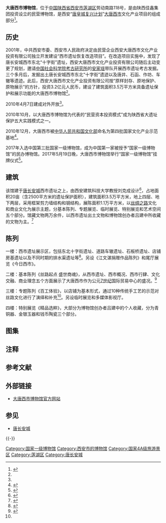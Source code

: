 {{Infobox Museum
 |name          =大唐西市博物馆
 |image         = The Tang West Market Museum 02 2011-07.jpg
 |imagesize     = 260
 |caption       = 东南侧主入口，2011年7月
 |map_type      = 
 |map_caption   = 
 |latitude      = 
 |longitude     = 
 |established   = 2010年4月7日<ref>{{Cite web|url=http://www.stdaily.com/kjrb/content/2010-04/16/content_176122.htm|title=西安大唐西市博物馆开馆|author=张哲浩|date=2010年4月16日|publisher=《科技日报》|language=zh-hans|accessdate=2013年4月26日|quote=}}{{dead link|date=2017年12月 |bot=InternetArchiveBot |fix-attempted=yes }}</ref>
 |dissolved     = 周一闭馆，法定节假日开放
 |location      = [[陕西省|陕西省]][[西安市|西安市]][[莲湖区|莲湖区]]劳动南路118号
 |type          = 民营遗址类博物馆
 |visitors      = 
 |director      = 吕建中<ref name=leaders>{{Cite web|url=http://www.dtxsmuseum.com/gaikuang/about.aspx?bigid=1&classid=10|title=大唐西市博物馆领导简介|author=|date=|publisher=西安大唐西市博物馆|language=zh-hans|accessdate=2013年4月26日|quote=|deadurl=yes|archiveurl=https://web.archive.org/web/20140726233226/http://www.dtxsmuseum.com/gaikuang/about.aspx?bigid=1&classid=10|archivedate=2014年7月26日}}</ref>
 |curator       = 王彬<ref name=leaders/>
 |publictransit = 
 |website       = http://www.dtxsmuseum.com/
}}

'''大唐西市博物馆'''，位于[[中国|中国]][[陕西省|陕西省]][[西安市|西安市]][[莲湖区|莲湖区]]劳动南路118号，是由陕西佳鑫集团投资设立的民营博物馆，是西安“[[唐皇城复兴计划|唐皇城复兴计划]]”{{NoteTag|即2005年以来西安市以复兴唐风建筑、重现盛唐风貌为目的的城市建设活动。}}[[大唐西市|大唐西市]]文化产业项目的组成部分<ref>{{Cite web |url= http://district.ce.cn/zg/201003/09/t20100309_21085216.shtml |title= 全国首家遗址类民办大唐西市博物馆即将开馆 |authors= 夏先清、庞博 |date= 2010年3月9日 |publisher= 中国经济网 |language= zh-hans |accessdate= 2013年4月26日 |quote=  |archive-date= 2017年3月29日 |archive-url= https://web.archive.org/web/20170329233603/http://district.ce.cn/zg/201003/09/t20100309_21085216.shtml |dead-url= no }}</ref>。

==历史==
2001年，中共西安市委、西安市人民政府决定由民营企业西安大唐西市文化产业投资有限公司独立开发建设“西市遗址恢复改造项目”。在改造项目实施中，发现了唐长安城西市东北“十字街”遗址，西安大唐西市文化产业投资有限公司随后主动变更了规划，邀请[[中国社会科学院考古研究所|中国社会科学院考古研究所]]的[[安家瑶|安家瑶]]带队开展西市遗址考古发掘。三个多月后，发掘出土唐长安城西市东北“十字街”遗迹以及唐井、石函、作坊、车辙等遗迹。此后，西安大唐西市文化产业投资有限公司按“原样封存、原地保护、原物展示”的方针，投资3.2亿元人民币，建设了建筑面积3.5万平方米具备遗址保护和展示功能的大唐西市博物馆<ref name=sikao/>。

2010年4月7日建成对外开放<ref name=pp/>。

2010年10月，以大唐西市博物馆为代表的“民营资本投资模式”成为陕西省大遗址保护五大实践模式之一。

2010年12月，大唐西市被[[中华人民共和国文化部|中华人民共和国文化部]]命名为第四批国家文化产业示范基地<ref name=sikao>{{Cite web  |url =http://www.zgjrzk.com/news/201510/345833.html  |title =大唐西市董事长吕建中对文化产业和谐发展的思考  |author =  |date =2015-10-15  |publisher =中国金融智库  |language =  |accessdate =  |quote =  |archive-url =https://web.archive.org/web/20171210180053/http://www.zgjrzk.com/news/201510/345833.html  |archive-date =2017-12-10  |dead-url =yes  }}</ref>。

2017年入选中国第三批国家一级博物馆，成为中国第一家被授予“国家一级博物馆”的民办博物馆。2017年5月19日晚，大唐西市博物馆举行“国家一级博物馆”挂牌仪式<ref name=pp>{{Cite web  |url =http://www.thepaper.cn/newsDetail_forward_1690229  |title =陕西“大唐西市”晋升一级博物馆，系首家获此称号的民办馆  |author =  |date =2017-05-21  |publisher =澎湃新闻  |language =  |accessdate =  |quote =  |archive-date =2020-10-17  |archive-url =https://web.archive.org/web/20201017232154/http://www.thepaper.cn/newsDetail_forward_1690229  |dead-url =no  }}</ref>。

==建筑==
该馆建于[[唐长安城|唐长安城]]西市遗址之上，由西安建筑科技大学教授刘克成设计<ref>{{Cite web|url=http://www.sn.xinhuanet.com/2007-08/24/content_10956221.htm|title=争议中的“大唐西市”|author=丁静、都红刚|date=2007-08-24|publisher=新华网陕西频道|language=zh-hans|accessdate=2014年7月26日|quote=|deadurl=yes|archiveurl=https://web.archive.org/web/20140728055753/http://www.sn.xinhuanet.com/2007-08/24/content_10956221.htm|archivedate=2014年7月28日}}</ref>，占地面积20亩（含2500平方米的遗址保护面积），建筑面积3.5万平方米，地上四层、地下两层，采用框架剪力墙结构和钢结构，展陈面积1.1万平方米，以[[丝绸之路|丝绸之路]]文化和商业文化为展示主题，分基本陈列、专题展览、临时展览、特别展览和艺术空间五个部分。馆藏文物两万余件，以西市遗址出土文物和博物馆创办者吕建中所收藏的文物为主。<ref>{{Cite web|url=http://www.dtxsmuseum.com/gaikuang/about.aspx?bigid=1&classid=3|title=西安大唐西市博物馆简介|author=|date=|publisher=西安大唐西市博物馆|language=zh-hans|accessdate=2014年7月26日|quote=|deadurl=yes|archiveurl=https://web.archive.org/web/20140726185846/http://www.dtxsmuseum.com/gaikuang/about.aspx?bigid=1&classid=3|archivedate=2014年7月26日}}</ref>

== 陈列 ==
一楼：西市遗址展示区，包括东北十字街遗址{{NoteTag|由于唐长安城西市遗址距地表较浅，基本上已遭到破坏，东北十字街遗址及南大街沟渠遗址为其中保存最好的部分。}}、道路车辙遗址、石板桥遗址、店铺房基遗址以及不同时期的排水渠遗址等<ref>{{Cite web |url= http://news.163.com/10/0428/10/65BMUL83000146BD.html |title= 大唐西市博物馆，残迹中看长安盛景 |author= 徐小青 |date= 2010-04-28 |publisher= 网易 |language= zh-hans |accessdate= 2013年4月26日 |quote=  |archive-url= https://web.archive.org/web/20140730003251/http://news.163.com/10/0428/10/65BMUL83000146BD.html |archive-date= 2014年7月30日 |dead-url= yes }}</ref>。另设《江文湛捐赠作品陈列》和尾厅展览《今日西市》。

二楼：基本陈列《丝路起点 盛世商魂》，从西市遗址、西市概况、西市行肆、文化交融、商业理念五个方面展示了大唐西市作为公元[[7世纪|7世纪]]国际贸易中心的盛况。<ref name="xinhua">{{Cite web |url= http://news.xinhuanet.com/society/2010-03/10/content_13141027.htm |title= 西安大唐西市博物馆开馆 |author= 冯国 |date= 2010年3月10日 |publisher= 新华网 |language= zh-hans |accessdate= 2013年4月26日 |quote=  |archive-date= 2010年3月27日 |archive-url= https://web.archive.org/web/20100327080839/http://news.xinhuanet.com/society/2010-03/10/content_13141027.htm |dead-url= no }}</ref>

三楼：专题陈列《百工体验》，以店铺为基本形式，通过10种传统手工艺的示范对丝路文化进行了演绎和补充<ref name="xinhua" />。另设临时展览和多媒体影视厅。

四楼：特别展览《精品选粹》，大部分为博物馆创办者吕建中的个人收藏，分为青铜器、金银玉器和钱币陶瓷三个部分。

== 图集 ==
{{gallery
|File:The Tang West Market Museum 03 2011-07.jpg|门厅入口部分
|File:The Tang West Market Museum 05 2011-07.jpg|门厅观演部分
|File:Site of The Tang West Market 01 2011-07.jpg|西市遗址，示道路、石桥、沟渠和建筑等
|File:Restoration Model of The Tang West Market 03 2011-07.jpg|西市模型，自北向南看
|File:Restoration Model of The Tang West Market 04 2011-07.jpg|西市模型，自西向东看
|File:Restoration Model of The Tang West Market 06 2011-07.jpg|西市模型，中部向北看
|File:Restoration Model of The Tang West Market 07 2011-07.jpg|西市模型，中部向东北看
|File:Reproduction of Scale in Tang Dynasty 2011-07.jpg|唐代天平（复制品）
|File:Bronze Scale in Tang Dynasty 2011-07.jpg|唐代铜秤
|File:Glazed Beads for Calculation in Tang Dynasty 2011-07.jpg|唐代釉陶算珠，西市遗址出土
|File:Reproduction of Ruan and Pipa in Tang Dynasty 2011-07.jpg|唐代[[阮|阮咸]]和曲颈[[琵琶|琵琶]]（复制品）
|File:Shakuhachi and Paixiao of theTang Dynasty 2011-07.JPG|唐代[[尺八|尺八]]和[[排箫|排箫]]（复制品）
|File:Tri-color Mane-flowered Horse in Tang Dynasty 02 2011-07.jpg|唐三彩三花马
|File:Moulds in Tang Dynasty 2011-07.jpg|唐代陶模一组，西安西郊醴泉坊窑址出土
|File:Reproduction of Lady Figurines and Foods in Tang Dynasty 2011-07.jpg|唐代女俑（推磨、擀饼、簸粮、舂米）及食物（千层饼、压花面点、麻花）复制品各一组，原物为1972年新疆吐鲁番阿斯塔那出土，藏于新疆博物馆
}}

== 注释 ==
{{NoteFoot}}

== 参考文献 ==
{{Reflist|35em}}

== 外部链接 ==
{{Commons category|The Tang West Market Museum}}
* [http://www.dtxsmuseum.com 大唐西市博物馆官方网站]{{Wayback|url=http://www.dtxsmuseum.com/ |date=20200924192239 }}

== 参见 ==
{{Portal box|中华人民共和国|西安|中国建筑|中国文化遗产}}
* [[唐长安城|唐长安城]]

{{-}}
{{中国国家一级博物馆}}

[[Category:国家一级博物馆|Category:国家一级博物馆]]
[[Category:西安市的博物馆|Category:西安市的博物馆]]
[[Category:国家4A级旅游景区|Category:国家4A级旅游景区]]
[[Category:莲湖区|Category:莲湖区]]
[[Category:唐长安城|Category:唐长安城]]